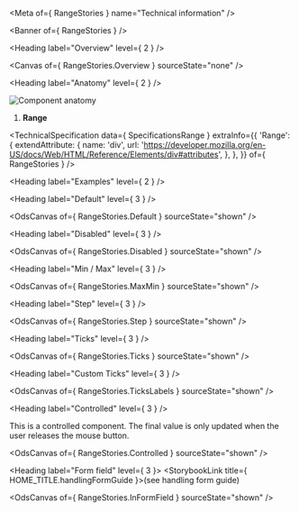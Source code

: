 
<Meta of={ RangeStories } name="Technical information" />

<Banner of={ RangeStories } />

<Heading label="Overview" level={ 2 } />

<Canvas of={ RangeStories.Overview } sourceState="none" />

<Heading label="Anatomy" level={ 2 } />

![Component anatomy](/assets/base-assets/components/range/anatomy-tech.png "Component anatomy")

1. **Range**

<TechnicalSpecification
  data={ SpecificationsRange }
  extraInfo={{
    'Range': {
      extendAttribute: {
        name: 'div',
        url: 'https://developer.mozilla.org/en-US/docs/Web/HTML/Reference/Elements/div#attributes',
      },
    },
  }}
  of={ RangeStories } />

<Heading label="Examples" level={ 2 } />

<Heading label="Default" level={ 3 } />

<OdsCanvas of={ RangeStories.Default } sourceState="shown" />

<Heading label="Disabled" level={ 3 } />

<OdsCanvas of={ RangeStories.Disabled } sourceState="shown" />

<Heading label="Min / Max" level={ 3 } />

<OdsCanvas of={ RangeStories.MaxMin } sourceState="shown" />

<Heading label="Step" level={ 3 } />

<OdsCanvas of={ RangeStories.Step } sourceState="shown" />

<Heading label="Ticks" level={ 3 } />

<OdsCanvas of={ RangeStories.Ticks } sourceState="shown" />

<Heading label="Custom Ticks" level={ 3 } />

<OdsCanvas of={ RangeStories.TicksLabels } sourceState="shown" />

<Heading label="Controlled" level={ 3 } />

This is a controlled component. The final value is only updated when the user releases the mouse button.

<OdsCanvas of={ RangeStories.Controlled } sourceState="shown" />

<Heading label="Form field" level={ 3 }>
  <StorybookLink title={ HOME_TITLE.handlingFormGuide }>(see handling form guide)</StorybookLink>
</Heading>

<OdsCanvas of={ RangeStories.InFormField } sourceState="shown" />
